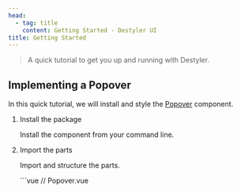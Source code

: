 ```yaml
---
head:
  - tag: title
    content: Getting Started - Destyler UI
title: Getting Started
---
```


> A quick tutorial to get you up and running with Destyler.

## Implementing a Popover​

In this quick tutorial, we will install and style the [Popover](/components/popover) component.


<Steps>

1. Install the package

    Install the component from your command line.

    <InstallShell name="popover" />

2.  Import the parts

    Import and structure the parts.

    <FrameworkLayout>
      <div slot="vue">
        ```vue
        // Popover.vue
        <script setup lang="ts">
        import * as popover from "@destyler/popover"
        import { normalizeProps, useMachine } from "@destyler/vue"
        import { computed,useId } from "vue"

        const [state, send] = useMachine(popover.machine({ id: useId() }))
        const api = computed(() => popover.connect(state.value, send, normalizeProps))
        </script>

        <template>
          <div>
            <button v-bind="api.getTriggerProps()">
              Click me
            </button>

            <div v-bind="api.getPositionerProps()">
              <div v-bind="api.getContentProps()">
                <div v-bind="api.getTitleProps()">
                  Presenters
                </div>

                <div v-bind="api.getDescriptionProps()">
                  Description
                </div>

                <button>
                  Action Button
                </button>

                <button v-bind="api.getCloseTriggerProps()"/>
              </div>
            </div>
          </div>
        </template>
        ```
      </div>
      <div slot="react">
        ```tsx
        // Popover.tsx
        import * as popover from '@destyler/popover'
        import { normalizeProps, useMachine } from '@destyler/react'
        import { useId } from 'react'

        export default function Popover() {
          const [state, send] = useMachine(popover.machine({ id: useId() }))
          const api = popover.connect(state, send, normalizeProps)

          return (
            <>
              <div>
                <button {...api.getTriggerProps()}>
                  Click me
                </button>

                <div {...api.getPositionerProps()}>
                  <div {...api.getContentProps()}>
                    <div {...api.getTitleProps()}>
                      Presenters
                    </div>

                    <div {...api.getDescriptionProps()}>
                      Description
                    </div>

                    <button>
                      Action Button
                    </button>

                    <button {...api.getCloseTriggerProps()}>
                    </button>
                  </div>
                </div>
              </div>
            </>
          )
        }
        ```
      </div>
      <div slot="svelte">
        ```svelte
        // Popover.svelte
        <script lang="ts">
          import * as popover from "@destyler/popover"
          import { normalizeProps, useMachine } from "@destyler/svelte"

          const id = $props.id();

          const [state, send] = useMachine(popover.machine({ id }));

          const api = $derived(popover.connect(state, send, normalizeProps));
        </script>

        <div>
          <button {...api.getTriggerProps()}>
            Click me
          </button>

          <div {...api.getPositionerProps()}>
            <div {...api.getContentProps()}>
              <div {...api.getTitleProps()}>
                Presenters
              </div>

              <div {...api.getDescriptionProps()}>
                Description
              </div>

              <button>
                Action Button
              </button>

              <button {...api.getCloseTriggerProps()}></button>
            </div>
          </div>
        </div>
        ```
      </div>
      <div slot="solid">
        ```tsx
        // Popover.tsx
        import * as popover from '@destyler/popover'
        import { normalizeProps, useMachine } from '@destyler/solid'
        import { createMemo, createUniqueId } from 'solid-js'

        export default function PopoverPage() {
          const [state, send] = useMachine(popover.machine({ id: createUniqueId() }))

          const api = createMemo(() => popover.connect(state, send, normalizeProps))

          return (
            <>
              <div>
                <button
                  {...api().getTriggerProps()}
                >
                  Click me
                </button>

                <div {...api().getPositionerProps()}>
                  <div
                    {...api().getContentProps()}
                  >
                    <div
                      {...api().getTitleProps()}
                    >
                      Presenters
                    </div>

                    <div
                      {...api().getDescriptionProps()}
                    >
                      Description
                    </div>

                    <button>
                      Action Button
                    </button>

                    <button
                      {...api().getCloseTriggerProps()}
                    >
                    </button>
                  </div>
                </div>
              </div>
            </>
          )
        }
        ```
      </div>
    </FrameworkLayout>

3. Style the component

    Style the component with CSS.

    <FrameworkLayout>
      <div slot="vue">
        <Tabs syncKey="css">
            <TabItem label="Popover.vue">
              ```vue
              <script setup lang="ts">
              import * as popover from '@destyler/popover'
              import { normalizeProps, useMachine } from '@destyler/vue'
              import { computed, useId } from 'vue'
              import './Popover.css'

              const [state, send] = useMachine(popover.machine({ id: useId() }))
              const api = computed(() => popover.connect(state.value, send, normalizeProps))
              </script>

              <template>
                <div>
                  <button
                    class="popover-trigger"
                    v-bind="api.getTriggerProps()"
                  >
                    View Details
                  </button>

                  <div
                    class="popover-positioner"
                    v-bind="api.getPositionerProps()"
                  >
                    <div
                      class="popover-content"
                      v-bind="api.getContentProps()"
                    >
                      <div
                        class="popover-title"
                        v-bind="api.getTitleProps()"
                      >
                        Essential Information
                      </div>

                      <div
                        class="popover-description"
                        v-bind="api.getDescriptionProps()"
                      >
                        Explore our minimalist interface designed for maximum efficiency and clarity.
                      </div>

                      <button class="popover-button primary">
                        Continue
                      </button>

                      <button
                        class="popover-button secondary"
                        v-bind="api.getCloseTriggerProps()"
                      >
                        Close
                      </button>
                    </div>
                  </div>
                </div>
              </template>
              ```
            </TabItem>
            <TabItem label="Popover.css">
              ```css
              .popover-trigger {
                padding: 12px 24px;
                background: #000;
                color: #fff;
                border: 1px solid rgba(255, 255, 255, 0.1);
                border-radius: 8px;
                cursor: pointer;
                font-weight: 500;
                font-size: 0.95em;
                position: relative;
                transition: all 0.3s ease;
                box-shadow:
                  0 2px 10px rgba(0, 0, 0, 0.1),
                  0 10px 20px rgba(0, 0, 0, 0.05);
              }

              .popover-trigger::after {
                content: '';
                position: absolute;
                inset: 0;
                border-radius: 8px;
                padding: 2px;
                background: linear-gradient(45deg, #333, #000);
                -webkit-mask:
                  linear-gradient(#fff 0 0) content-box,
                  linear-gradient(#fff 0 0);
                mask:
                  linear-gradient(#fff 0 0) content-box,
                  linear-gradient(#fff 0 0);
                -webkit-mask-composite: xor;
                mask-composite: exclude;
              }

              .popover-trigger:hover {
                background: #111;
                box-shadow: 0 4px 12px rgba(0, 0, 0, 0.1);
              }

              .popover-trigger:focus {
                outline: none;
                box-shadow: 0 0 0 4px rgba(0, 0, 0, 0.1);
              }

              .popover-trigger:active {
                transform: translateY(1px);
              }

              .popover-positioner {
                position: absolute;
                z-index: 50;
              }

              .popover-content {
                background: #ffffff;
                border-radius: 12px;
                box-shadow:
                  0 10px 30px rgba(0, 0, 0, 0.08),
                  0 1px 8px rgba(0, 0, 0, 0.03);
                padding: 24px;
                width: 320px;
                border: 1px solid #f3f3f3;
                animation: slide-up 0.3s cubic-bezier(0.4, 0, 0.2, 1);
              }

              @keyframes slide-up {
                from {
                  opacity: 0;
                  transform: translateY(10px) scale(0.98);
                }
                to {
                  opacity: 1;
                  transform: translateY(0) scale(1);
                }
              }

              .popover-title {
                font-size: 1.1em;
                font-weight: 600;
                color: #000000;
                margin-bottom: 12px;
                letter-spacing: -0.01em;
              }

              .popover-description {
                color: #666666;
                line-height: 1.6;
                margin-bottom: 20px;
                font-size: 0.95em;
              }

              .popover-button {
                padding: 8px 16px;
                margin-right: 8px;
                border-radius: 6px;
                font-weight: 500;
                transition: all 0.2s ease;
              }

              .popover-button.primary {
                background: #000000;
                color: white;
                border: none;
              }

              .popover-button.secondary {
                background: transparent;
                border: 1px solid #e0e0e0;
                color: #333333;
              }

              .popover-button.primary:hover {
                background: #171717;
              }

              .popover-button.secondary:hover {
                background: #f8f8f8;
                border-color: #d0d0d0;
              }
              ```
            </TabItem>
        </Tabs>
      </div>
      <div slot="react">
          <Tabs syncKey="css">
            <TabItem label="Popover.tsx">
              ```tsx
              import * as popover from '@destyler/popover'
              import { normalizeProps, useMachine } from '@destyler/react'
              import { useId } from 'react'
              import './Popover.css'

              export default function Popover() {
                const [state, send] = useMachine(popover.machine({ id: useId() }))
                const api = popover.connect(state, send, normalizeProps)

                return (
                  <div>
                    <button className="popover-trigger" {...api.getTriggerProps()}>
                      View Details
                    </button>

                    <div className="popover-positioner" {...api.getPositionerProps()}>
                      <div className="popover-content" {...api.getContentProps()}>
                        <div className="popover-title" {...api.getTitleProps()}>
                          Essential Information
                        </div>

                        <div className="popover-description" {...api.getDescriptionProps()}>
                          Explore our minimalist interface designed for maximum efficiency and clarity.
                        </div>

                        <button className="popover-button primary">
                          Continue
                        </button>

                        <button
                          className="popover-button secondary"
                          {...api.getCloseTriggerProps()}
                        >
                          Close
                        </button>
                      </div>
                    </div>
                  </div>
                )
              }
              ```
            </TabItem>
            <TabItem label="Popover.css">
              ```css
              .popover-trigger {
                padding: 12px 24px;
                background: #000;
                color: #fff;
                border: 1px solid rgba(255, 255, 255, 0.1);
                border-radius: 8px;
                cursor: pointer;
                font-weight: 500;
                font-size: 0.95em;
                position: relative;
                transition: all 0.3s ease;
                box-shadow:
                  0 2px 10px rgba(0, 0, 0, 0.1),
                  0 10px 20px rgba(0, 0, 0, 0.05);
              }

              .popover-trigger::after {
                content: '';
                position: absolute;
                inset: 0;
                border-radius: 8px;
                padding: 2px;
                background: linear-gradient(45deg, #333, #000);
                -webkit-mask:
                  linear-gradient(#fff 0 0) content-box,
                  linear-gradient(#fff 0 0);
                mask:
                  linear-gradient(#fff 0 0) content-box,
                  linear-gradient(#fff 0 0);
                -webkit-mask-composite: xor;
                mask-composite: exclude;
              }

              .popover-trigger:hover {
                background: #111;
                box-shadow: 0 4px 12px rgba(0, 0, 0, 0.1);
              }

              .popover-trigger:focus {
                outline: none;
                box-shadow: 0 0 0 4px rgba(0, 0, 0, 0.1);
              }

              .popover-trigger:active {
                transform: translateY(1px);
              }

              .popover-positioner {
                position: absolute;
                z-index: 50;
              }

              .popover-content {
                background: #ffffff;
                border-radius: 12px;
                box-shadow:
                  0 10px 30px rgba(0, 0, 0, 0.08),
                  0 1px 8px rgba(0, 0, 0, 0.03);
                padding: 24px;
                width: 320px;
                border: 1px solid #f3f3f3;
                animation: slide-up 0.3s cubic-bezier(0.4, 0, 0.2, 1);
              }

              @keyframes slide-up {
                from {
                  opacity: 0;
                  transform: translateY(10px) scale(0.98);
                }
                to {
                  opacity: 1;
                  transform: translateY(0) scale(1);
                }
              }

              .popover-title {
                font-size: 1.1em;
                font-weight: 600;
                color: #000000;
                margin-bottom: 12px;
                letter-spacing: -0.01em;
              }

              .popover-description {
                color: #666666;
                line-height: 1.6;
                margin-bottom: 20px;
                font-size: 0.95em;
              }

              .popover-button {
                padding: 8px 16px;
                margin-right: 8px;
                border-radius: 6px;
                font-weight: 500;
                transition: all 0.2s ease;
              }

              .popover-button.primary {
                background: #000000;
                color: white;
                border: none;
              }

              .popover-button.secondary {
                background: transparent;
                border: 1px solid #e0e0e0;
                color: #333333;
              }

              .popover-button.primary:hover {
                background: #171717;
              }

              .popover-button.secondary:hover {
                background: #f8f8f8;
                border-color: #d0d0d0;
              }
              ```
            </TabItem>
        </Tabs>
      </div>
      <div slot="svelte">
          <Tabs syncKey="css">
            <TabItem label="Popover.svelte">
              ```svelte
              <script lang="ts">
                import * as popover from '@destyler/popover'
                import { normalizeProps, useMachine } from '@destyler/svelte'

                const id = $props.id();
                const [state, send] = useMachine(popover.machine({ id }));
                const api = $derived(popover.connect(state, send, normalizeProps));
              </script>

              <div>
                <button
                  class="popover-trigger"
                  {...api.getTriggerProps()}
                >
                  View Details
                </button>

                <div
                  class="popover-positioner"
                  {...api.getPositionerProps()}
                >
                  <div
                    class="popover-content"
                    {...api.getContentProps()}
                  >
                    <div
                      class="popover-title"
                      {...api.getTitleProps()}
                    >
                      Essential Information
                    </div>

                    <div
                      class="popover-description"
                      {...api.getDescriptionProps()}
                    >
                      Explore our minimalist interface designed for maximum efficiency and clarity.
                    </div>

                    <button class="popover-button primary">
                      Continue
                    </button>

                    <button
                      class="popover-button secondary"
                      {...api.getCloseTriggerProps()}
                    >
                      Close
                    </button>
                  </div>
                </div>
              </div>

              <style>
              @import './Popover.css';
              </style>
              ```
            </TabItem>
            <TabItem label="Popover.css">
              ```css
              .popover-trigger {
                padding: 12px 24px;
                background: #000;
                color: #fff;
                border: 1px solid rgba(255, 255, 255, 0.1);
                border-radius: 8px;
                cursor: pointer;
                font-weight: 500;
                font-size: 0.95em;
                position: relative;
                transition: all 0.3s ease;
                box-shadow:
                  0 2px 10px rgba(0, 0, 0, 0.1),
                  0 10px 20px rgba(0, 0, 0, 0.05);
              }

              .popover-trigger::after {
                content: '';
                position: absolute;
                inset: 0;
                border-radius: 8px;
                padding: 2px;
                background: linear-gradient(45deg, #333, #000);
                -webkit-mask:
                  linear-gradient(#fff 0 0) content-box,
                  linear-gradient(#fff 0 0);
                mask:
                  linear-gradient(#fff 0 0) content-box,
                  linear-gradient(#fff 0 0);
                -webkit-mask-composite: xor;
                mask-composite: exclude;
              }

              .popover-trigger:hover {
                background: #111;
                box-shadow: 0 4px 12px rgba(0, 0, 0, 0.1);
              }

              .popover-trigger:focus {
                outline: none;
                box-shadow: 0 0 0 4px rgba(0, 0, 0, 0.1);
              }

              .popover-trigger:active {
                transform: translateY(1px);
              }

              .popover-positioner {
                position: absolute;
                z-index: 50;
              }

              .popover-content {
                background: #ffffff;
                border-radius: 12px;
                box-shadow:
                  0 10px 30px rgba(0, 0, 0, 0.08),
                  0 1px 8px rgba(0, 0, 0, 0.03);
                padding: 24px;
                width: 320px;
                border: 1px solid #f3f3f3;
                animation: slide-up 0.3s cubic-bezier(0.4, 0, 0.2, 1);
              }

              @keyframes slide-up {
                from {
                  opacity: 0;
                  transform: translateY(10px) scale(0.98);
                }
                to {
                  opacity: 1;
                  transform: translateY(0) scale(1);
                }
              }

              .popover-title {
                font-size: 1.1em;
                font-weight: 600;
                color: #000000;
                margin-bottom: 12px;
                letter-spacing: -0.01em;
              }

              .popover-description {
                color: #666666;
                line-height: 1.6;
                margin-bottom: 20px;
                font-size: 0.95em;
              }

              .popover-button {
                padding: 8px 16px;
                margin-right: 8px;
                border-radius: 6px;
                font-weight: 500;
                transition: all 0.2s ease;
              }

              .popover-button.primary {
                background: #000000;
                color: white;
                border: none;
              }

              .popover-button.secondary {
                background: transparent;
                border: 1px solid #e0e0e0;
                color: #333333;
              }

              .popover-button.primary:hover {
                background: #171717;
              }

              .popover-button.secondary:hover {
                background: #f8f8f8;
                border-color: #d0d0d0;
              }
              ```
            </TabItem>
          </Tabs>
      </div>
      <div slot="solid">
          <Tabs syncKey="css">
            <TabItem label="Popover.tsx">
              ```tsx
              import * as popover from '@destyler/popover'
              import { normalizeProps, useMachine } from '@destyler/solid'
              import { createMemo, createUniqueId } from 'solid-js'
              import './Popover.css'

              export default function PopoverPage() {
                const [state, send] = useMachine(popover.machine({ id: createUniqueId() }))

                const api = createMemo(() => popover.connect(state, send, normalizeProps))

                return (
                  <div>
                    <button class="popover-trigger" {...api().getTriggerProps()}>
                      View Details
                      </button>

                    <div class="popover-positioner" {...api().getPositionerProps()}>
                      <div class="popover-content" {...api().getContentProps()}>
                        <div class="popover-title" {...api().getTitleProps()}>
                          Essential Information
                          </div>

                        <div class="popover-description" {...api().getDescriptionProps()}>
                          Explore our minimalist interface designed for maximum efficiency and clarity.
                          </div>

                        <button class="popover-button primary">
                          Continue
                          </button>

                        <button
                          class="popover-button secondary"
                          {...api().getCloseTriggerProps()}
                        >
                          Close
                          </button>
                      </div>
                    </div>
                  </div>
                )
              }
              ```
            </TabItem>
            <TabItem label="Popover.css">
              ```css
              .popover-trigger {
                padding: 12px 24px;
                background: #000;
                color: #fff;
                border: 1px solid rgba(255, 255, 255, 0.1);
                border-radius: 8px;
                cursor: pointer;
                font-weight: 500;
                font-size: 0.95em;
                position: relative;
                transition: all 0.3s ease;
                box-shadow:
                  0 2px 10px rgba(0, 0, 0, 0.1),
                  0 10px 20px rgba(0, 0, 0, 0.05);
              }

              .popover-trigger::after {
                content: '';
                position: absolute;
                inset: 0;
                border-radius: 8px;
                padding: 2px;
                background: linear-gradient(45deg, #333, #000);
                -webkit-mask:
                  linear-gradient(#fff 0 0) content-box,
                  linear-gradient(#fff 0 0);
                mask:
                  linear-gradient(#fff 0 0) content-box,
                  linear-gradient(#fff 0 0);
                -webkit-mask-composite: xor;
                mask-composite: exclude;
              }

              .popover-trigger:hover {
                background: #111;
                box-shadow: 0 4px 12px rgba(0, 0, 0, 0.1);
              }

              .popover-trigger:focus {
                outline: none;
                box-shadow: 0 0 0 4px rgba(0, 0, 0, 0.1);
              }

              .popover-trigger:active {
                transform: translateY(1px);
              }

              .popover-positioner {
                position: absolute;
                z-index: 50;
              }

              .popover-content {
                background: #ffffff;
                border-radius: 12px;
                box-shadow:
                  0 10px 30px rgba(0, 0, 0, 0.08),
                  0 1px 8px rgba(0, 0, 0, 0.03);
                padding: 24px;
                width: 320px;
                border: 1px solid #f3f3f3;
                animation: slide-up 0.3s cubic-bezier(0.4, 0, 0.2, 1);
              }

              @keyframes slide-up {
                from {
                  opacity: 0;
                  transform: translateY(10px) scale(0.98);
                }
                to {
                  opacity: 1;
                  transform: translateY(0) scale(1);
                }
              }

              .popover-title {
                font-size: 1.1em;
                font-weight: 600;
                color: #000000;
                margin-bottom: 12px;
                letter-spacing: -0.01em;
              }

              .popover-description {
                color: #666666;
                line-height: 1.6;
                margin-bottom: 20px;
                font-size: 0.95em;
              }

              .popover-button {
                padding: 8px 16px;
                margin-right: 8px;
                border-radius: 6px;
                font-weight: 500;
                transition: all 0.2s ease;
              }

              .popover-button.primary {
                background: #000000;
                color: white;
                border: none;
              }

              .popover-button.secondary {
                background: transparent;
                border: 1px solid #e0e0e0;
                color: #333333;
              }

              .popover-button.primary:hover {
                background: #171717;
              }

              .popover-button.secondary:hover {
                background: #f8f8f8;
                border-color: #d0d0d0;
              }
              ```
            </TabItem>
          </Tabs>
      </div>
    </FrameworkLayout>

4. Demo

    Here’s a complete demo.

    <FrameworkLayout>
      <div slot="vue">
        <Preview>
          <PopoverVue client:idle />
        </Preview>
      </div>
      <div slot="react">
        <Preview>
          <PopoverReact client:only="react" />
        </Preview>
      </div>
      <div slot="svelte">
        <Preview>
          <PopoverSvelte client:idle />
        </Preview>
      </div>
      <div slot="solid">
        <Preview>
          <PopoverSolid client:only="solid-js" />
        </Preview>
      </div>
    </FrameworkLayout>

</Steps>

## Summary

The steps above outline briefly what's involved in using a Destyler in your application.

These components are low-level enough to give you control over how you want to wrap them. You're free to introduce your own high-level API to better suit the needs of your team and product.

In a few simple steps, we've implemented a fully accessible Popover component, without having to worry about many of its complexities.

- Adheres to [WAI-ARIA](https://www.w3.org/WAI/ARIA/apg/) design pattern.

- Can be controlled or uncontrolled.

- Customize side, alignment, offsets, collision handling.

- Focus is fully managed and customizable.

- Dismissing and layering behavior is highly customizable.
